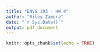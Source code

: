 ```yaml
---
title: "ENVS 193 - HW 4"
author: "Riley Zamora"
date: "`r Sys.Date()`"
output: pdf_document
---
```


```r
knitr::opts_chunk$set(echo = TRUE)
```

